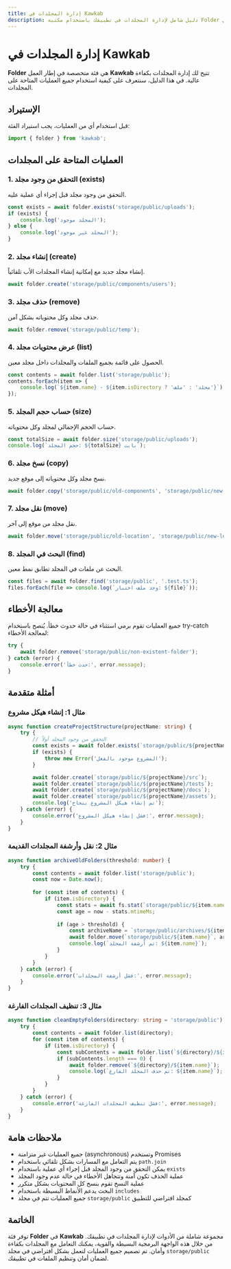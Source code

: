 ```yaml
---
title: إدارة المجلدات في Kawkab
description: دليل شامل لإدارة المجلدات في تطبيقك باستخدام مكتبة Folder في Kawkab.
---
```


# إدارة المجلدات في Kawkab

**Folder** هي فئة متخصصة في إطار العمل **Kawkab** تتيح لك إدارة المجلدات بكفاءة عالية. في هذا الدليل، سنتعرف على كيفية استخدام جميع العمليات المتاحة على المجلدات.

## الإستيراد

قبل استخدام أي من العمليات، يجب استيراد الفئة:

```typescript
import { folder } from 'kawkab';
```

## العمليات المتاحة على المجلدات

### 1. التحقق من وجود مجلد (exists)

التحقق من وجود مجلد قبل إجراء أي عملية عليه.

```typescript
const exists = await folder.exists('storage/public/uploads');
if (exists) {
    console.log('المجلد موجود');
} else {
    console.log('المجلد غير موجود');
}
```

### 2. إنشاء مجلد (create)

إنشاء مجلد جديد مع إمكانية إنشاء المجلدات الأب تلقائياً.

```typescript
await folder.create('storage/public/components/users');
```

### 3. حذف مجلد (remove)

حذف مجلد وكل محتوياته بشكل آمن.

```typescript
await folder.remove('storage/public/temp');
```

### 4. عرض محتويات مجلد (list)

الحصول على قائمة بجميع الملفات والمجلدات داخل مجلد معين.

```typescript
const contents = await folder.list('storage/public');
contents.forEach(item => {
    console.log(`${item.name} - ${item.isDirectory ? 'مجلد' : 'ملف'}`);
});
```

### 5. حساب حجم المجلد (size)

حساب الحجم الإجمالي لمجلد وكل محتوياته.

```typescript
const totalSize = await folder.size('storage/public/uploads');
console.log(`حجم المجلد: ${totalSize} بايت`);
```

### 6. نسخ مجلد (copy)

نسخ مجلد وكل محتوياته إلى موقع جديد.

```typescript
await folder.copy('storage/public/old-components', 'storage/public/new-components');
```

### 7. نقل مجلد (move)

نقل مجلد من موقع إلى آخر.

```typescript
await folder.move('storage/public/old-location', 'storage/public/new-location');
```

### 8. البحث في المجلد (find)

البحث عن ملفات في المجلد تطابق نمط معين.

```typescript
const files = await folder.find('storage/public', '.test.ts');
files.forEach(file => console.log(`وجد ملف اختبار: ${file}`));
```

## معالجة الأخطاء

جميع العمليات تقوم برمي استثناء في حالة حدوث خطأ. يُنصح باستخدام try-catch لمعالجة الأخطاء:

```typescript
try {
    await folder.remove('storage/public/non-existent-folder');
} catch (error) {
    console.error('حدث خطأ:', error.message);
}
```

## أمثلة متقدمة

### مثال 1: إنشاء هيكل مشروع

```typescript
async function createProjectStructure(projectName: string) {
    try {
        // التحقق من وجود المجلد أولاً
        const exists = await folder.exists(`storage/public/${projectName}`);
        if (exists) {
            throw new Error('المشروع موجود بالفعل');
        }

        await folder.create(`storage/public/${projectName}/src`);
        await folder.create(`storage/public/${projectName}/tests`);
        await folder.create(`storage/public/${projectName}/docs`);
        await folder.create(`storage/public/${projectName}/assets`);
        console.log('تم إنشاء هيكل المشروع بنجاح');
    } catch (error) {
        console.error('فشل إنشاء هيكل المشروع:', error.message);
    }
}
```

### مثال 2: نقل وأرشفة المجلدات القديمة

```typescript
async function archiveOldFolders(threshold: number) {
    try {
        const contents = await folder.list('storage/public');
        const now = Date.now();
        
        for (const item of contents) {
            if (item.isDirectory) {
                const stats = await fs.stat(`storage/public/${item.name}`);
                const age = now - stats.mtimeMs;
                
                if (age > threshold) {
                    const archiveName = `storage/public/archives/${item.name}-${new Date().toISOString()}`;
                    await folder.move(`storage/public/${item.name}`, archiveName);
                    console.log(`تم أرشفة المجلد: ${item.name}`);
                }
            }
        }
    } catch (error) {
        console.error('فشل أرشفة المجلدات:', error.message);
    }
}
```

### مثال 3: تنظيف المجلدات الفارغة

```typescript
async function cleanEmptyFolders(directory: string = 'storage/public') {
    try {
        const contents = await folder.list(directory);
        for (const item of contents) {
            if (item.isDirectory) {
                const subContents = await folder.list(`${directory}/${item.name}`);
                if (subContents.length === 0) {
                    await folder.remove(`${directory}/${item.name}`);
                    console.log(`تم حذف المجلد الفارغ: ${item.name}`);
                }
            }
        }
    } catch (error) {
        console.error('فشل تنظيف المجلدات الفارغة:', error.message);
    }
}
```

## ملاحظات هامة

- جميع العمليات غير متزامنة (asynchronous) وتستخدم Promises
- يتم التعامل مع المسارات بشكل تلقائي باستخدام `path.join`
- يمكن التحقق من وجود المجلد قبل إجراء أي عملية باستخدام `exists`
- عملية الحذف تكون آمنة وتتجاهل الأخطاء في حالة عدم وجود المجلد
- عملية النسخ تقوم بنسخ كل المحتويات بشكل متكرر
- البحث يدعم الأنماط البسيطة باستخدام `includes`
- جميع العمليات تتم في مجلد `storage/public` كمجلد افتراضي للتطبيق

## الخاتمة

توفر فئة **Folder** في **Kawkab** مجموعة شاملة من الأدوات لإدارة المجلدات في تطبيقك. من خلال هذه الواجهة البرمجية البسيطة والقوية، يمكنك التعامل مع المجلدات بكفاءة وأمان. تم تصميم جميع العمليات لتعمل بشكل افتراضي في مجلد `storage/public` لضمان أمان وتنظيم الملفات في تطبيقك.
